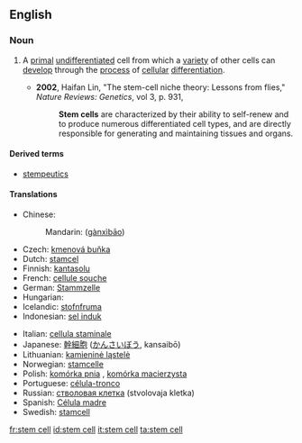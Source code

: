 {{wikipedia}}
==English==

===Noun===
{{en-noun|sg=[[stem]] [[cell]]}}

# {{medicine|cytology}} A [[primal]] [[undifferentiated]] cell from which a [[variety]] of other cells can [[develop]] through the [[process]] of [[cellular]] [[differentiation]].
#* '''2002''', Haifan Lin, "The stem-cell niche theory: Lessons from flies," ''Nature Reviews: Genetics'', vol 3, p. 931,
#*: '''Stem cells''' are characterized by their ability to self-renew and to produce numerous differentiated cell types, and are directly responsible for generating and maintaining tissues and organs.

====Derived terms====
* [[stempeutics]]

====Translations====
{{trans-top|primal undifferentiated cell}}
* Chinese:
*: Mandarin: {{zh-ts|幹細胞|干细胞}} ([[gànxìbāo]])
* Czech: [[kmenová buňka]] {{f}}
* Dutch: [[stamcel]] {{f}}
* Finnish: [[kantasolu]]
* French: [[cellule souche]] {{f}}
* German: [[Stammzelle]] {{f}}
* Hungarian: {{t|hu|őssejt}}
* Icelandic: [[stofnfruma]] {{f}}
* Indonesian: [[sel induk]]
{{trans-mid}}
* Italian: [[cellula staminale]] {{f}}
* Japanese: [[幹細胞]] ([[かんさいぼう]], kansaibō)
* Lithuanian: [[kamieninė ląstelė]] {{f}}
* Norwegian: [[stamcelle]]
* Polish: [[komórka pnia]] {{f}}, [[komórka macierzysta]] {{f}}
* Portuguese: [[célula-tronco]] {{f}}
* Russian: [[стволовая клетка]] (stvolovaja kletka) {{f}}
* Spanish: [[Célula madre]] {{f}}
* Swedish: [[stamcell]] {{c}}
{{trans-bottom}}

[[fr:stem cell]]
[[id:stem cell]]
[[it:stem cell]]
[[ta:stem cell]]